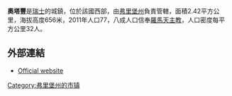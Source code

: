 '''奧塔豐'''是[[瑞士|瑞士]]的城鎮，位於該國西部，由[[弗里堡州|弗里堡州]]負責管轄，面積2.42平方公里，海拔高度656米，2011年人口77，八成人口信奉[[羅馬天主教|羅馬天主教]]，人口密度每平方公里32人。

==外部連結==
* [https://web.archive.org/web/20060524121000/http://www.autafond.ch/ Official website] {{fr icon}}

{{Switzerland-geo-stub}}
[[Category:弗里堡州的市镇|Category:弗里堡州的市镇]]